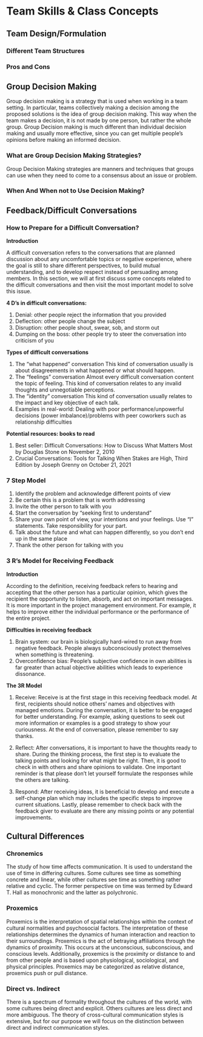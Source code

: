 # Team Skills & Class Concepts {#teamskills}

## Team Design/Formulation

### Different Team Structures

### Pros and Cons

## Group Decision Making

Group decision making is a strategy that is used when working in a team setting. In particular, teams collectively making a decision among the proposed solutions is the idea of group decision making. This way when the team makes a decision, it is not made by one person, but rather the whole group. Group Decision making is much different than individual decision making and usually more effective, since you can get multiple people's opinions before making an informed decision.

### What are Group Decision Making Strategies?

Group Decision Making strategies are manners and techniques that groups can use when they need to come to a consensus about an issue or problem.

### When And When not to Use Decision Making?

## Feedback/Difficult Conversations

### How to Prepare for a Difficult Conversation?

**Introduction**

A difficult conversation refers to the conversations that are planned discussion about any uncomfortable topics or negative experience, where the goal is still to share different perspectives, to build mutual understanding, and to develop respect instead of persuading among members. In this section, we will at first discuss some concepts related to the difficult conversations and then visit the most important model to solve this issue. 

**4 D’s in difficult conversations:**

1.	Denial: other people reject the information that you provided
2.	Deflection: other people change the subject
3.	Disruption: other people shout, swear, sob, and storm out
4.	Dumping on the boss: other people try to steer the conversation into criticism of you

**Types of difficult conversations**

1.	The “what happened” conversation
This kind of conversation usually is about disagreements in what happened or what should happen.
2.	The “feelings” conversation
Almost every difficult conversation content the topic of feeling. This kind of conversation relates to any invalid thoughts and unnegotiable perceptions. 
3.	The “identity” conversation
This kind of conversation usually relates to the impact and key objective of each talk.
4.	Examples in real-world:
Dealing with poor performance/unpowerful decisions (power imbalance)/problems with peer coworkers such as relationship difficulties

**Potential resources: books to read**

1.	Best seller: Difficult Conversations: How to Discuss What Matters Most by Douglas Stone on November 2, 2010
2.	Crucial Conversations: Tools for Talking When Stakes are High, Third Edition by Joseph Grenny on October 21, 2021

### 7 Step Model

1.	Identify the problem and acknowledge different points of view
2.	Be certain this is a problem that is worth addressing
3.	Invite the other person to talk with you
4.	Start the conversation by “seeking first to understand”
5.	Share your own point of view, your intentions and your feelings. Use “I” statements. Take responsibility for your part. 
6.	Talk about the future and what can happen differently, so you don’t end up in the same place
7.	Thank the other person for talking with you

### 3 R's Model for Receiving Feedback

**Introduction**

According to the definition, receiving feedback refers to hearing and accepting that the other person has a particular opinion, which gives the recipient the opportunity to listen, absorb, and act on important messages. It is more important in the project management environment. For example, it helps to improve either the individual performance or the performance of the entire project. 

**Difficulties in receiving feedback**

1.  Brain system: our brain is biologically hard-wired to run away from negative feedback. People always subconsciously protect themselves when something is threatening. 
2.  Overconfidence bias: People’s subjective confidence in own abilities is far greater than actual objective abilities which leads to experience dissonance.

**The 3R Model**

1.	Receive:
Receive is at the first stage in this receiving feedback model. At first, recipients should notice others’ names and objectives with managed emotions. During the conversation, it is better to be engaged for better understanding. For example, asking questions to seek out more information or examples is a good strategy to show your curiousness. At the end of conversation, please remember to say thanks. 

2.	Reflect: 
After conversations, it is important to have the thoughts ready to share. During the thinking process, the first step is to evaluate the talking points and looking for what might be right. Then, it is good to check in with others and share opinions to validate. One important reminder is that please don’t let yourself formulate the responses while the others are talking. 

3.	Respond: 
After receiving ideas, it is beneficial to develop and execute a self-change plan which may includes the specific steps to improve current situations. Lastly, please remember to check back with the feedback giver to evaluate are there any missing points or any potential improvements.



## Cultural Differences

### Chronemics

The study of how time affects communication.  It is used to understand the use of time in differing cultures.  Some cultures see time as something concrete and linear, while other cultures see time as something rather relative and cyclic.  The former perspective on time was termed by Edward T. Hall as monochronic and the latter as polychronic.

### Proxemics

Proxemics is the interpretation of spatial relationships within the context of cultural normalities and psychosocial factors.  The interpretation of these relationships determines the dynamics of human interaction and reaction to their surroundings.  Proxemics is the act of betraying affiliations through the dynamics of proximity.  This occurs at the unconscious, subconscious, and conscious levels.  Additionally, proxemics is the proximity or distance to and from other people and is based upon physiological, sociological, and physical principles.  Proxemics may be categorized as relative distance, proxemics push or pull distance.

### Direct vs. Indirect

There is a spectrum of formality throughout the cultures of the world, with some cultures being direct and explicit.  Others cultures are less direct and more ambiguous.  The theory of cross-cultural communication styles is extensive, but for our purpose we will focus on the distinction between direct and indirect communication styles.  


